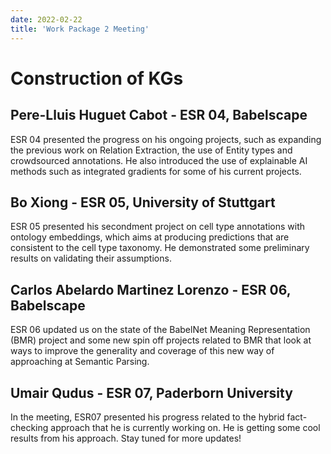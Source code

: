 ---
date: 2022-02-22
title: 'Work Package 2 Meeting'
---

# Construction of KGs
## Pere-Lluis Huguet Cabot - ESR 04, Babelscape

ESR 04 presented the progress on his ongoing projects, such as expanding the previous work on Relation Extraction, the use of Entity types and crowdsourced annotations. He also introduced the use of explainable AI methods such as integrated gradients for some of his current projects.

## Bo Xiong - ESR 05, University of Stuttgart

ESR 05 presented his secondment project on cell type annotations with ontology embeddings, which aims at producing predictions that are consistent to the cell type taxonomy.  He demonstrated some preliminary results on validating their assumptions.

## Carlos Abelardo Martinez Lorenzo - ESR 06, Babelscape

ESR 06 updated us on the state of the BabelNet Meaning Representation (BMR) project and some new spin off projects related to BMR that look at ways to improve the generality and coverage of this new way of approaching at Semantic Parsing.

## Umair Qudus - ESR 07, Paderborn University

In the meeting, ESR07 presented his progress related to the hybrid fact-checking approach that he is currently working on. He is getting some cool results from his approach. Stay tuned for more updates!

